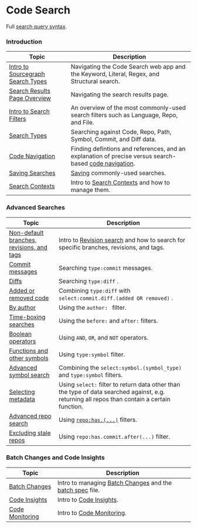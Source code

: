 # Code Search

Full [search query syntax](/code-search/queries).

### Introduction

|            Topic                                     |                                                                Description                                                                  |
| ---------------------------------------------------------------------------- | --------------------------------------------------------------------------------------------------------------------------------------------- |
| [Intro to Sourcegraph Search Types](https://www.loom.com/share/e5e97ea303ab408e99478f34052cfe1b?sid=49bd4515-d4d0-466b-be10-f40df13ce081)     | Navigating the Code Search web app and the Keyword, Literal, Regex, and Structural search.                                                                    |
| [Search Results Page Overview](https://www.loom.com/share/c713baea045c40bdba9bc2f524ae4387?sid=8f6e3242-032c-40ec-9fa8-2006ad3c30f9) | Navigating the search results page. |
| [Intro to Search Filters](https://www.loom.com/share/f48295092e7f4a9b874bfd8f81595a87?sid=dd05c740-be70-4374-b890-219a48c8d9f2) | An overview of the most commonly-used search filters such as Language, Repo, and File. |
| [Search Types](https://www.loom.com/share/2484f5b47fec47c68369399a26a18150?sid=52b5df3f-35d4-4ea0-b009-cd64946d1d38) | Searching against Code, Repo, Path, Symbol, Commit, and Diff data. |
| [Code Navigation](https://www.loom.com/share/a354ee1d87524239a8322d4c9c3131e9?sid=ce08dd70-4489-4cdc-b067-d470a505ce41) | Finding defintions and references, and an explanation of precise versus search-based [code navigation](/code-search/code-navigation). |
| [Saving Searches](https://www.loom.com/share/5728c5fc9ac14a11aa9ca875c6eaa406?sid=eb6112d7-5f3e-45fb-ae89-a990355f0ab8) | [Saving](/code-search/working/saved_searches) commonly-used searches. |
| [Search Contexts](https://www.loom.com/share/0b2ebb0a96154a87bad3c3c451f2ffcd?sid=dd211b02-6d7b-4c52-86fd-bebccc4a63d9) | Intro to [Search Contexts](/code-search/working/search_contexts.mdx) and how to manage them. |

### Advanced Searches
|            Topic                                     |                                                                Description                                                                  |
| ---------------------------------------------------------------------------- | --------------------------------------------------------------------------------------------------------------------------------------------- |
| [Non-default branches, revisions, and tags](https://www.loom.com/share/2a812f39bc5548b19ff2e05e819485ec?sid=7bccac65-4354-4177-8dca-d22bff2480ff) | Intro to [Revision search](/code-search/queries/language#revision) and how to search for specific branches, revisions, and tags. |
| [Commit messages](https://www.loom.com/share/2221265f062b4092bca6a69270fac84e?sid=b0d17c04-f01d-43dd-a690-a740b1bde4b0) | Searching `type:commit` messages. |
| [Diffs](https://www.loom.com/share/daf8a5dcb5ea4ee0b41cddad7331f433?sid=a86b047f-f516-4c85-be1f-1dab5fd6d76d) | Searching `type:diff` . |
| [Added or removed code](https://www.loom.com/share/ccb7ce60010749989978dd717faded8a?sid=7e610fe0-4914-4476-8596-2ef330701b10) | Combining `type:diff` with `select:commit.diff.(added OR removed)` . |
| [By author](https://www.loom.com/share/5dfaa523713b4fa49526533abb0a9391?sid=6ca791e0-157b-486e-acb6-4584592c29c4) | Using the `author: ` filter. |
| [Time-boxing searches](https://www.loom.com/share/104a5abfb3b74663b4b2f140d24bab3f?sid=5479b164-d6cb-4268-a959-00dbf01d8178) | Using the `before:` and `after:` filters. |
| [Boolean operators](https://www.loom.com/share/0e762571a0334ceabf41c6bb4732642b?sid=34ecfad8-7a83-4c21-914b-3a90a0c3b9e2) | Using `AND`, `OR`, and `NOT` operators. |
| [Functions and other symbols](https://www.loom.com/share/88755bf5490947a080e88a5fea040323?sid=9f815a7f-881f-4f0c-a55b-6e4b95699a0a) | Using `type:symbol` filter. |
| [Advanced symbol search](https://www.loom.com/share/b8a1456c460442d3b42db1f2c783dd63?sid=a191fc76-34bf-4f71-89ee-6905235c8f47) | Combining the `select:symbol.(symbol_type)` and `type:symbol` filters. |
| [Selecting metadata](https://www.loom.com/share/acb42f0611c14bb19dd24b28ac84ec2e?sid=2cf9ce6f-2862-4176-80b4-f66eb0e30277) | Using `select:` filter to return data other than the type of data searched against, e.g. returning all repos than contain a certain function. |
| [Advanced repo search](https://www.loom.com/share/99e3f27c060b41d793e470a95c6f67bf?sid=8662effe-6e74-47c1-86aa-bef9e505a9a1) | Using [`repo:has.(...)`](/code-search/queries/language#built-in-repo-predicate) filters. |
| [Excluding stale repos](https://www.loom.com/share/7c602971543546538c475a698e23871e?sid=ccd38787-eb5e-4e96-a7ac-255d699b8ed3) | Using `repo:has.commit.after(...)` filter. |

### Batch Changes and Code Insights
|            Topic                                     |                                                                Description                                                                  |
| ---------------------------------------------------------------------------- | --------------------------------------------------------------------------------------------------------------------------------------------- |
| [Batch Changes](https://www.loom.com/share/475d300b96c4404ba62edc8063499a05?sid=79e1fdb4-65ca-46d9-bfe9-d80257db831c) | Intro to managing [Batch Changes](/batch-changes) and the [batch spec](/batch-changes/batch-spec-yaml-reference) file. |
| [Code Insights](https://www.loom.com/share/7066ac1ef33a41638793ac8f468b8ab8?sid=35b001df-84f8-4221-90c4-2ba46e03b9fc) | Intro to [Code Insights](/code_insights). |
| [Code Monitoring](https://www.loom.com/share/99b8302e832a4341bc98916219fe8418?sid=261fc431-67e7-4df2-9cfa-306bcf003911) | Intro to [Code Monitoring](/code_monitoring). |

